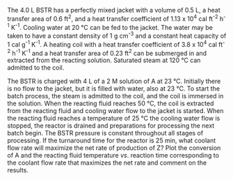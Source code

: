
The 4.0 L BSTR has a perfectly mixed jacket with a volume of 0.5 L, a heat transfer area of 0.6 ft^2^, and a heat transfer coefficient of 1.13 x 10^4^ cal ft^-2^ h^-1^ K^-1^. Cooling water at 20 °C can be fed to the jacket. The water may be taken to have a constant density of 1 g cm^-3^ and a constant heat capacity of 1 cal g^-1^ K^-1^. A heating coil with a heat transfer coefficient of 3.8 x 10^4^ cal ft^-2^ h^-1^ K^-1^ and a heat transfer area of 0.23 ft^2^ can be submerged in and extracted from the reacting solution. Saturated steam at 120 °C can admitted to the coil.

The BSTR is charged with 4 L of a 2 M solution of A at 23 °C. Initially there is no flow to the jacket, but it is filled with water, also at 23 °C. To start the batch process, the steam is admitted to the coil, and the coil is immersed in the solution. When the reacting fluid reaches 50 °C, the coil is extracted from the reacting fluid and cooling water flow to the jacket is started. When the reacting fluid reaches a temperature of 25 °C the cooling water flow is stopped, the reactor is drained and preparations for processing the next batch begin. The BSTR pressure is constant throughout all stages of processing. If the turnaround time for the reactor is 25 min, what coolant flow rate will maximize the net rate of production of Z? Plot the conversion of A and the reacting fluid temperature *vs*. reaction time corresponding to the coolant flow rate that maximizes the net rate and comment on the results.